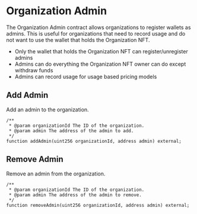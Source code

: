 # Organization Admin

The Organization Admin contract allows organizations to register wallets as admins. This is useful for organizations that need to record usage and do not want to use the wallet that holds the Organization NFT.

- Only the wallet that holds the Organization NFT can register/unregister admins
- Admins can do everything the Organization NFT owner can do except withdraw funds
- Admins can record usage for usage based pricing models

## Add Admin

Add an admin to the organization.

```solidity
/**
 * @param organizationId The ID of the organization.
 * @param admin The address of the admin to add.
 */
function addAdmin(uint256 organizationId, address admin) external;
```

## Remove Admin

Remove an admin from the organization.

```solidity
/**
 * @param organizationId The ID of the organization.
 * @param admin The address of the admin to remove.
 */
function removeAdmin(uint256 organizationId, address admin) external;
```
